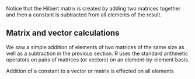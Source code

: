 Notice that the Hilbert matrix is created by adding two matrices
together and then a constant is subtracted from all elements of the
result.

## Matrix and vector calculations

We saw a simple addition of elements of two matrices of the same size as
well as a subtraction in the previous section. R uses the standard
arithmetic operators on pairs of matrices (or vectors) on an
element-by-element basis.

Addition of a constant to a vector or matrix is effected on all elements 

